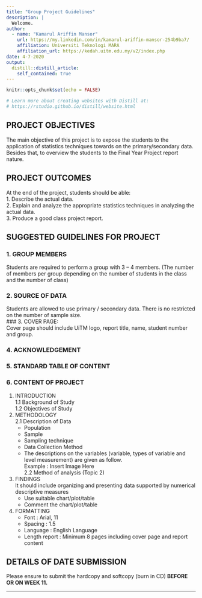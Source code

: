 ```yaml
---
title: "Group Project Guidelines"
description: |
  Welcome.
author: 
  - name: "Kamarul Ariffin Mansor"
    url: https://my.linkedin.com/in/kamarul-ariffin-mansor-254b9ba7/
    affiliation: Universiti Teknologi MARA
    affiliation_url: https://kedah.uitm.edu.my/v2/index.php
date: 4-7-2020
output: 
  distill::distill_article:
    self_contained: true
---
```

  
  
```r
knitr::opts_chunk$set(echo = FALSE)

# Learn more about creating websites with Distill at:
# https://rstudio.github.io/distill/website.html

```

## PROJECT OBJECTIVES   

The main objective of this project is to expose the students to the application of statistics techniques towards on the primary/secondary data. Besides that, to overview the students to the Final Year Project report nature.  

## PROJECT OUTCOMES    

At the end of the project, students should be able:  
1. Describe the actual data.  
2. Explain and analyze the appropriate statistics techniques in analyzing the actual data.  
3. Produce a good class project report.  

## SUGGESTED GUIDELINES FOR PROJECT  

### 1. GROUP MEMBERS  
Students are required to perform a group with 3 – 4 members. (The number of members per group depending on the number of students in the class and the number of class)  

### 2. SOURCE OF DATA  
Students are allowed to use primary / secondary data. There is no restricted on the number of sample size.  
### 3. COVER PAGE:  
Cover page should include UiTM logo, report title, name, student number and group.  

### 4. ACKNOWLEDGEMENT  

### 5. STANDARD TABLE OF CONTENT  

### 6. CONTENT OF PROJECT  

1. INTRODUCTION  
  1.1 Background of Study  
  1.2 Objectives of Study  
2. METHODOLOGY  
  2.1 Description of Data  
      - Population  
      - Sample  
      - Sampling technique  
      - Data Collection Method  
      - The descriptions on the variables (variable, types of variable and level measurement) are given as follow.  
      Example :
              Insert Image Here  
  2.2 Method of analysis (Topic 2)  
3. FINDINGS  
  It should include organizing and presenting data supported by numerical descriptive measures  
    - Use suitable chart/plot/table  
    - Comment the chart/plot/table  
4. FORMATTING  
    - Font : Arial, 11  
    - Spacing : 1.5  
    - Language : English Language  
    - Length report : Minimum 8 pages including cover page and report content  

## DETAILS OF DATE SUBMISSION  
Please ensure to submit the hardcopy and softcopy (burn in CD) **BEFORE OR ON WEEK 11.**  

***  